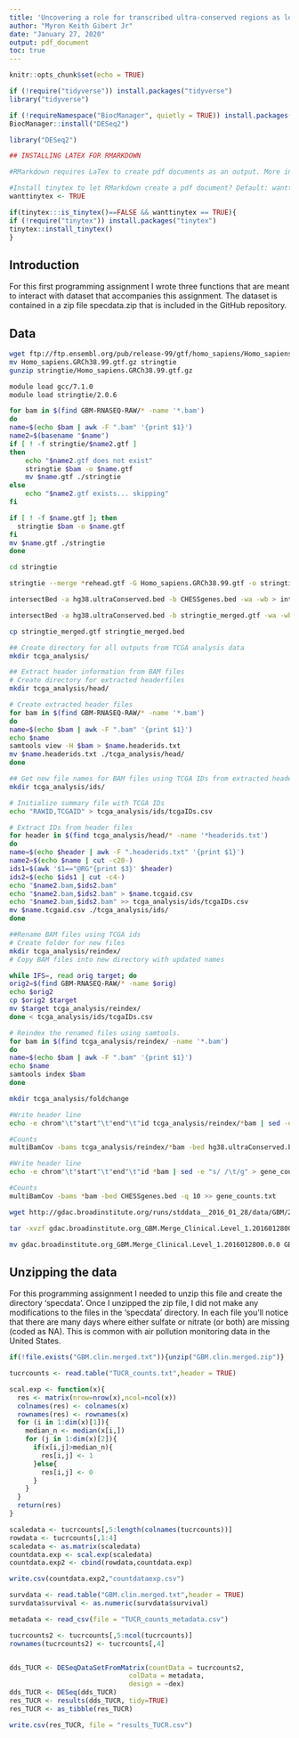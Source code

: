 ```yaml
---
title: 'Uncovering a role for transcribed ultra-conserved regions as long non-coding RNAs in glioblastoma'
author: "Myron Keith Gibert Jr"
date: "January 27, 2020"
output: pdf_document
toc: true
---
```


```r
knitr::opts_chunk$set(echo = TRUE)

if (!require("tidyverse")) install.packages("tidyverse")
library("tidyverse")

if (!requireNamespace("BiocManager", quietly = TRUE)) install.packages("BiocManager")
BiocManager::install("DESeq2")

library("DESeq2")

```

```r
## INSTALLING LATEX FOR RMARKDOWN

#RMarkdown requires LaTex to create pdf documents as an output. More information can be found [here](https://bookdown.org/yihui/rmarkdown/pdf-document.html). Alternatively, output can be set to "html_document" or "word_document". End users may install LaTex by setting the "wanttinytex" variable to FALSE and running the following script:

#Install tinytex to let RMarkdown create a pdf document? Default: wanttinytex <- FALSE
wanttinytex <- TRUE

if(tinytex:::is_tinytex()==FALSE && wanttinytex == TRUE){
if (!require("tinytex")) install.packages("tinytex")
tinytex::install_tinytex()
}
```

## Introduction
For this first programming assignment I wrote three functions that are meant to interact with dataset that accompanies this assignment. The dataset is contained in a zip file specdata.zip that is included in the GitHub repository.

## Data

```bash
wget ftp://ftp.ensembl.org/pub/release-99/gtf/homo_sapiens/Homo_sapiens.GRCh38.99.gtf.gz
mv Homo_sapiens.GRCh38.99.gtf.gz stringtie
gunzip stringtie/Homo_sapiens.GRCh38.99.gtf.gz

module load gcc/7.1.0
module load stringtie/2.0.6

for bam in $(find GBM-RNASEQ-RAW/* -name '*.bam')
do
name=$(echo $bam | awk -F ".bam" '{print $1}')
name2=$(basename "$name")
if [ ! -f stringtie/$name2.gtf ] 
then
    echo "$name2.gtf does not exist"
    stringtie $bam -o $name.gtf
    mv $name.gtf ./stringtie
else
    echo "$name2.gtf exists... skipping"
fi

if [ ! -f $name.gtf ]; then
  stringtie $bam -o $name.gtf
fi
mv $name.gtf ./stringtie
done

cd stringtie

stringtie --merge *rehead.gtf -G Homo_sapiens.GRCh38.99.gtf -o stringtie_merged.gtf

intersectBed -a hg38.ultraConserved.bed -b CHESSgenes.bed -wa -wb > intersectchess_TUCRs.bed

intersectBed -a hg38.ultraConserved.bed -b stringtie_merged.gtf -wa -wb > intersectstringtie_TUCRs.bed

cp stringtie_merged.gtf stringtie_merged.bed
```

```bash
## Create directory for all outputs from TCGA analysis data
mkdir tcga_analysis/
```

```bash
## Extract header information from BAM files
# Create directory for extracted headerfiles
mkdir tcga_analysis/head/

# Create extracted header files
for bam in $(find GBM-RNASEQ-RAW/* -name '*.bam')
do
name=$(echo $bam | awk -F ".bam" '{print $1}')
echo $name
samtools view -H $bam > $name.headerids.txt
mv $name.headerids.txt ./tcga_analysis/head/
done
```

```bash
## Get new file names for BAM files using TCGA IDs from extracted header
mkdir tcga_analysis/ids/

# Initialize summary file with TCGA IDs
echo "RAWID,TCGAID" > tcga_analysis/ids/tcgaIDs.csv 

# Extract IDs from header files
for header in $(find tcga_analysis/head/* -name '*headerids.txt')
do
name=$(echo $header | awk -F ".headerids.txt" '{print $1}')
name2=$(echo $name | cut -c20-)
ids1=$(awk '$1=="@RG"{print $3}' $header)
ids2=$(echo $ids1 | cut -c4-)
echo "$name2.bam,$ids2.bam"
echo "$name2.bam,$ids2.bam" > $name.tcgaid.csv
echo "$name2.bam,$ids2.bam" >> tcga_analysis/ids/tcgaIDs.csv 
mv $name.tcgaid.csv ./tcga_analysis/ids/
done
```

```bash

##Rename BAM files using TCGA ids
# Create folder for new files
mkdir tcga_analysis/reindex/
# Copy BAM files into new directory with updated names

while IFS=, read orig target; do
orig2=$(find GBM-RNASEQ-RAW/* -name $orig)
echo $orig2
cp $orig2 $target
mv $target tcga_analysis/reindex/
done < tcga_analysis/ids/tcgaIDs.csv

# Reindex the renamed files using samtools.
for bam in $(find tcga_analysis/reindex/ -name '*.bam')
do
name=$(echo $bam | awk -F ".bam" '{print $1}')
echo $name
samtools index $bam
done
```

```bash
mkdir tcga_analysis/foldchange

#Write header line
echo -e chrom"\t"start"\t"end"\t"id tcga_analysis/reindex/*bam | sed -e "s/ /\t/g" > tcga_analysis/foldchange/TUCR_counts.txt

#Counts
multiBamCov -bams tcga_analysis/reindex/*bam -bed hg38.ultraConserved.bed -q 10 >> tcga_analysis/foldchange/TUCR_counts.txt

#Write header line
echo -e chrom"\t"start"\t"end"\t"id *bam | sed -e "s/ /\t/g" > gene_counts.txt

#Counts
multiBamCov -bams *bam -bed CHESSgenes.bed -q 10 >> gene_counts.txt
```

```bash

wget http://gdac.broadinstitute.org/runs/stddata__2016_01_28/data/GBM/20160128/gdac.broadinstitute.org_GBM.Merge_Clinical.Level_1.2016012800.0.0.tar.gz

tar -xvzf gdac.broadinstitute.org_GBM.Merge_Clinical.Level_1.2016012800.0.0.tar.gz

mv gdac.broadinstitute.org_GBM.Merge_Clinical.Level_1.2016012800.0.0 GBM.Merge_Clinical

```

## Unzipping the data

For this programming assignment I needed to unzip this file and create the directory 'specdata'. Once I unzipped the zip file, I did not make any modifications to the files in the 'specdata' directory. In each file you'll notice that there are many days where either sulfate or nitrate (or both) are missing (coded as NA). This is common with air pollution monitoring data in the United States.

```r
if(!file.exists("GBM.clin.merged.txt")){unzip("GBM.clin.merged.zip")}

tucrcounts <- read.table("TUCR_counts.txt",header = TRUE)

scal.exp <- function(x){
  res <- matrix(nrow=nrow(x),ncol=ncol(x))
  colnames(res) <- colnames(x)
  rownames(res) <- rownames(x)
  for (i in 1:dim(x)[1]){
    median_n <- median(x[i,])
    for (j in 1:dim(x)[2]){
      if(x[i,j]>median_n){
        res[i,j] <- 1
      }else{
        res[i,j] <- 0
      }
    }
  }
  return(res)
}

scaledata <- tucrcounts[,5:length(colnames(tucrcounts))]
rowdata <- tucrcounts[,1:4]
scaledata <- as.matrix(scaledata)
countdata.exp <- scal.exp(scaledata)
countdata.exp2 <- cbind(rowdata,countdata.exp)

write.csv(countdata.exp2,"countdataexp.csv")

survdata <- read.table("GBM.clin.merged.txt",header = TRUE)
survdata$survival <- as.numeric(survdata$survival)

```

```r

metadata <- read_csv(file = "TUCR_counts_metadata.csv")

tucrcounts2 <- tucrcounts[,5:ncol(tucrcounts)]
rownames(tucrcounts2) <- tucrcounts[,4]


dds_TUCR <- DESeqDataSetFromMatrix(countData = tucrcounts2,
                              colData = metadata,
                              design = ~dex)
dds_TUCR <- DESeq(dds_TUCR)
res_TUCR <- results(dds_TUCR, tidy=TRUE)
res_TUCR <- as_tibble(res_TUCR)

write.csv(res_TUCR, file = "results_TUCR.csv")

```


